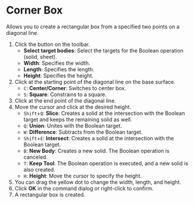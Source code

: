 
# Corner Box

Allows you to create a rectangular box from a specified two points on a diagonal line.

<KinouGaiyou shortcut='Shift-B' command='Corner Box' button='Toolbar' />

1. Click the button on the toolbar.
   - **Select target bodies**: Select the targets for the Boolean operation (solid, sheet).
   - **Width**: Specifies the width.
   - **Length**: Specifies the length.
   - **Height**: Specifies the height.
2. Click at the starting point of the diagonal line on the base surface.
   - `C`: **Center/Corner**: Switches to center box.
   - `S`: **Square**: Constrains to a square.
3. Click at the end point of the diagonal line.
4. Move the cursor and click at the desired height.
   - `Shift`+`Q`: **Slice**: Creates a solid at the intersection with the Boolean target and keeps the remaining solid as well.
   - `Q`: **Union**: Unites with the Boolean target.
   - `W`: **Difference**: Subtracts from the Boolean target.
   - `Shift`+`E`: **Intersect**: Creates a solid at the intersection with the Boolean target.
   - `B`: **New Body**: Creates a new solid. The Boolean operation is canceled.
   - `T`: **Keep Tool**: The Boolean operation is executed, and a new solid is also created.
   - `H`: **Height**: Move the cursor to specify the height.
5. You can drag the yellow dot to change the width, length, and height.
6. Click **OK** in the command dialog or right-click to confirm.
7. A rectangular box is created.
